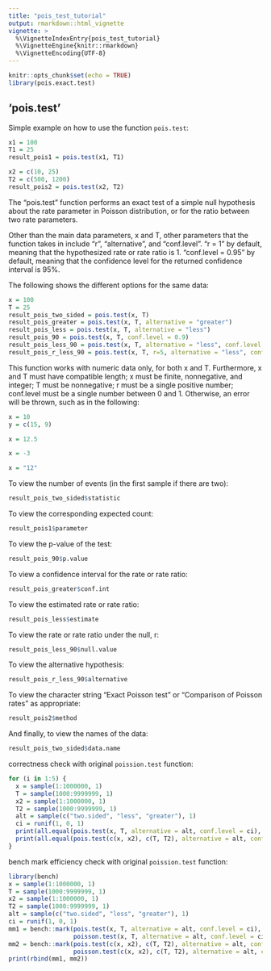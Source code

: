 ```yaml
---
title: "pois_test_tutorial"
output: rmarkdown::html_vignette
vignette: >
  %\VignetteIndexEntry{pois_test_tutorial}
  %\VignetteEngine{knitr::rmarkdown}
  %\VignetteEncoding{UTF-8}
---
```


```r
knitr::opts_chunk$set(echo = TRUE)
library(pois.exact.test)
```


## 'pois.test'

Simple example on how to use the function `pois.test`:

```r
x1 = 100
T1 = 25
result_pois1 = pois.test(x1, T1)

x2 = c(10, 25)
T2 = c(500, 1200)
result_pois2 = pois.test(x2, T2)
```

The "pois.test" function performs an exact test of a simple null hypothesis about the rate parameter in Poisson distribution, or for the ratio between two rate parameters.

Other than the main data parameters, x and T, other parameters that the function takes in include "r", "alternative", and "conf.level". "r = 1" by default, meaning that the hypothesized rate or rate ratio is 1. "conf.level = 0.95" by default, meaning that the confidence level for the returned confidence interval is 95%. 

The following shows the different options for the same data:

```r
x = 100
T = 25
result_pois_two_sided = pois.test(x, T)
result_pois_greater = pois.test(x, T, alternative = "greater")
result_pois_less = pois.test(x, T, alternative = "less")
result_pois_90 = pois.test(x, T, conf.level = 0.9)
result_pois_less_90 = pois.test(x, T, alternative = "less", conf.level = 0.9)
result_pois_r_less_90 = pois.test(x, T, r=5, alternative = "less", conf.level = 0.9)
```

This function works with numeric data only, for both x and T. Furthermore, x and T must have compatible length; x must be finite, nonnegative, and integer; T must be nonnegative; r must be a single positive number; conf.level must be a single number between 0 and 1. Otherwise, an error will be thrown, such as in the following:

```r
x = 10
y = c(15, 9)
```

```r
x = 12.5
```

```r
x = -3
```

```r
x = "12"
```


To view the number of events (in the first sample if there are two):

```r
result_pois_two_sided$statistic
```

To view the corresponding expected count:

```r
result_pois1$parameter
```

To view the p-value of the test:

```r
result_pois_90$p.value
```

To view a confidence interval for the rate or rate ratio:

```r
result_pois_greater$conf.int
```

To view the estimated rate or rate ratio:

```r
result_pois_less$estimate
```

To view the rate or rate ratio under the null, r:

```r
result_pois_less_90$null.value
```

To view the alternative hypothesis:

```r
result_pois_r_less_90$alternative
```

To view the character string "Exact Poisson test" or "Comparison of Poisson rates" as appropriate:

```r
result_pois2$method
```

And finally, to view the names of the data:

```r
result_pois_two_sided$data.name
```

correctness check with original `poission.test` function:

```r
for (i in 1:5) {
  x = sample(1:1000000, 1)
  T = sample(1000:9999999, 1)
  x2 = sample(1:1000000, 1)
  T2 = sample(1000:9999999, 1)
  alt = sample(c("two.sided", "less", "greater"), 1)
  ci = runif(1, 0, 1)
  print(all.equal(pois.test(x, T, alternative = alt, conf.level = ci), poisson.test(x, T, alternative = alt, conf.level = ci)))
  print(all.equal(pois.test(c(x, x2), c(T, T2), alternative = alt, conf.level = ci), poisson.test(c(x, x2), c(T, T2), alternative = alt, conf.level = ci)))
}
```

bench mark efficiency check with original `poission.test` function:

```r
library(bench)
x = sample(1:1000000, 1)
T = sample(1000:9999999, 1)
x2 = sample(1:1000000, 1)
T2 = sample(1000:9999999, 1)
alt = sample(c("two.sided", "less", "greater"), 1)
ci = runif(1, 0, 1)
mm1 = bench::mark(pois.test(x, T, alternative = alt, conf.level = ci), 
                  poisson.test(x, T, alternative = alt, conf.level = ci))
mm2 = bench::mark(pois.test(c(x, x2), c(T, T2), alternative = alt, conf.level = ci), 
                  poisson.test(c(x, x2), c(T, T2), alternative = alt, conf.level = ci))
print(rbind(mm1, mm2))
```

